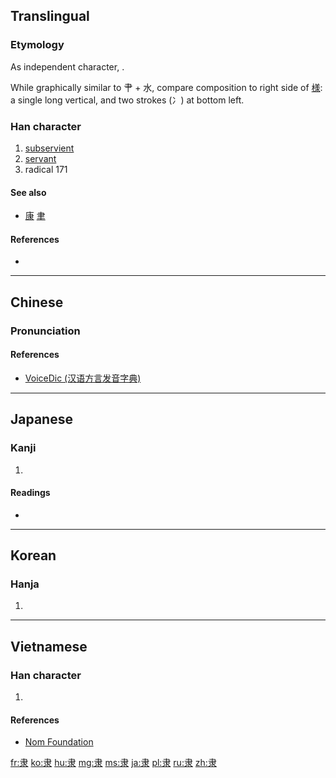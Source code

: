 {{also|隸|康}}
==Translingual==
{{stroke order|type=animate}}
{{zh-hanzi-box|隶|[[隸]]}}

===Etymology===
As independent character, {{Han simp|隸|f=柰|t=&nbsp;}}.

While graphically similar to 肀 + 水, compare composition to right side of [[様]]: a single long vertical, and two strokes (冫) at bottom left.

===Han character===
{{Han char|rn=171|rad=隶|as=00|sn=8|four=|canj=中水 (LE)}}

# [[subservient]]
# [[servant]]
# radical 171

====See also====
* [[康]] [[聿]]

====References====
* {{Han ref|kx=1363.220|dkj=41923|dj=1867.100|hdz=74323.010|uh=96B6|ud=38582}}

----

==Chinese==
{{zh-hanzi-box|隶|[[隸]]}}

===Pronunciation===
{{zh-pron
|m=lì
|c=dai6
|h=pfs=thì
|mn=tāi/lē
|w=
|mc=y
|oc=y
|ma=|ma2=
|cat=n,a
}}

====References====
*[http://cn.voicedic.com/ VoiceDic (汉语方言发音字典)]

----

==Japanese==

===Kanji===
{{ja-kanji|grade=|rs=隶00}}

# {{defn|lang=ja|sort=隶00}}

====Readings====
* {{ja-readings|on=[[たい]] (tai), [[だい]] (dai), [[い]] (i)|kun=[[およぶ]] (oyobu)}}

----

==Korean==

===Hanja===
{{ko-hanja|hangeul=이|eumhun=|rv=i|mr=i|y=i}}

# {{defn|lang=ko|sort=隶00}}

----

==Vietnamese==

===Han character===
{{vi-hantu|[[đãi]], [[lệ]]|rs=隶00}}

# {{defn|lang=vi|sort=隶00}}

====References====
*[http://nomfoundation.org/common/nom_details.php?codepoint=96b6 Nom Foundation]

[[Category:CJKV radicals| ]]

[[fr:隶]]
[[ko:隶]]
[[hu:隶]]
[[mg:隶]]
[[ms:隶]]
[[ja:隶]]
[[pl:隶]]
[[ru:隶]]
[[zh:隶]]